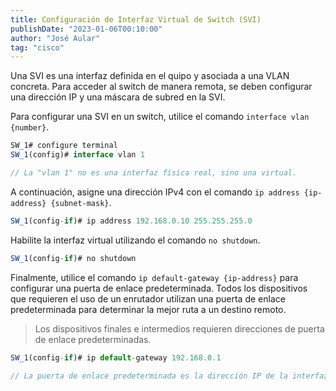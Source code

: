 ---
title: Configuración de Interfaz Virtual de Switch (SVI)
publishDate: "2023-01-06T00:10:00"
author: "José Aular"
tag: "cisco"
---

Una SVI es una interfaz definida en el quipo y asociada a una VLAN concreta.
Para acceder al switch de manera remota, se deben configurar una dirección IP y una máscara de subred en la SVI.

Para configurar una SVI en un switch, utilice el comando `interface vlan {number}`.

```js title="Switch #1"
SW_1# configure terminal
SW_1(config)# interface vlan 1

// La "vlan 1" no es una interfaz física real, sino una virtual.
```

A continuación, asigne una dirección IPv4 con el comando `ip address {ip-address} {subnet-mask}`.

```js title="Switch #1"
SW_1(config-if)# ip address 192.168.0.10 255.255.255.0
```

Habilite la interfaz virtual utilizando el comando `no shutdown`.

```js title="Switch #1"
SW_1(config-if)# no shutdown
```

Finalmente, utilice el comando `ip default-gateway {ip-address}` para configurar una puerta de enlace predeterminada.
Todos los dispositivos que requieren el uso de un enrutador utilizan una puerta de enlace predeterminada
para determinar la mejor ruta a un destino remoto.

> Los dispositivos finales e intermedios requieren direcciones de puerta de enlace predeterminadas.

```js title="Switch #1"
SW_1(config-if)# ip default-gateway 192.168.0.1

// La puerta de enlace predeterminada es la dirección IP de la interfaz del router a la que está conectado el switch.
```

